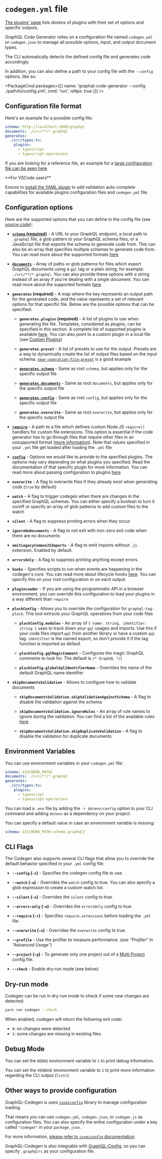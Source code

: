 
# `codegen.yml` file

[The plugins' page](/plugins) lists dozens of plugins with their set of options and specific outputs.

GraphQL Code Generator relies on a configuration file named `codegen.yml` or `codegen.json` to manage all possible options, input, and output document types.

The CLI automatically detects the defined config file and generates code accordingly.

In addition, you can also define a path to your config file with the `--config` options, like so:

<PackageCmd packages={[{ name: 'graphql-code-generator --config ./path/to/config.yml', cmd: 'run', isNpx: true }]} />

## Configuration file format

Here's an example for a possible config file:

```yaml
schema: http://localhost:3000/graphql
documents: ./src/**/*.graphql
generates:
  ./src/types.ts:
    plugins:
      - typescript
      - typescript-operations
```

If you are looking for a reference file, an example for a [large configuration file can be seen here](https://github.com/dotansimha/graphql-code-generator/blob/master/dev-test/codegen.yml).

<Callout>
**For VSCode users**

Ensure to [install the YAML plugin](https://marketplace.visualstudio.com/items?itemName=redhat.vscode-yaml) to add validation auto-complete capabilities for available plugins configuration files and `codegen.yml` file.

</Callout>

## Configuration options

Here are the supported options that you can define in the config file (see [source code](https://github.com/dotansimha/graphql-code-generator/blob/master/packages/utils/plugins-helpers/src/types.ts#L92)):

- [**`schema` (required)**](./schema-field#root-level) - A URL to your GraphQL endpoint, a local path to `.graphql` file, a glob pattern to your GraphQL schema files, or a JavaScript file that exports the schema to generate code from. This can also be an array that specifies multiple schemas to generate code from. You can read more about the supported formats [here](./schema-field#available-formats)

- [**`documents`**](./documents-field#root-level) - Array of paths or glob patterns for files which export GraphQL documents using a `gql` tag or a plain string; for example: `./src/**/*.graphql`. You can also provide these options with a string instead of an array if you're dealing with a single document. You can read more about the supported formats [here](./documents-field#available-formats)

- **`generates` (required)** - A map where the key represents an output path for the generated code, and the value represents a set of relevant options for that specific file. Below are the possible options that can be specified:

  - **`generates.plugins` (required)** - A list of plugins to use when generating the file. Templates, considered as plugins, can be specified in this section. A complete list of supported plugins is available [here](/plugins). You can also point to a custom plugin in a local file (see [Custom Plugins](/docs/custom-codegen))

  - **`generates.preset`** - A list of presets to use for the output. Presets are a way to dynamically create the list of output files based on the input schema. [`near-operation-file-preset`](/plugins/near-operation-file-preset) is a good example

  - [**`generates.schema`**](./schema-field#output-file-level) - Same as root `schema`, but applies only for the specific output file

  - [**`generates.documents`**](./documents-field#output-file-level) - Same as root `documents`, but applies only for the specific output file

  - [**`generates.config`**](./config-field#output-level) - Same as root `config`, but applies only for the specific output file

  - **`generates.overwrite`** - Same as root `overwrite`, but applies only for the specific output file

- [**`require`**](./require-field) - A path to a file which defines custom Node.JS `require()` handlers for custom file extensions. This option is essential if the code generator has to go through files that require other files in an unsupported format ([more information](https://gist.github.com/jamestalmage/df922691475cff66c7e6)). Note that values specified in your `.yml` file get loaded after loading the `.yml` file

- [**`config`**](./config-field#root-level) - Options we would like to provide to the specified plugins. The options may vary depending on what plugins you specified. Read the documentation of that specific plugin for more information. You can read more about passing configuration to plugins [here](./config-field)

- **`overwrite`** - A flag to overwrite files if they already exist when generating code (`true` by default)

- **`watch`** - A flag to trigger codegen when there are changes in the specified GraphQL schemas. You can either specify a boolean to turn it on/off or specify an array of glob patterns to add custom files to the watch

- **`silent`** - A flag to suppress printing errors when they occur

- **`ignoreNoDocuments`** - A flag to not exit with non-zero exit code when there are no documents

- **`emitLegacyCommonJSImports`** - A flag to emit imports without `.js` extension. Enabled by default.

- **`errorsOnly`** - A flag to suppress printing anything except errors.

- **`hooks`** - Specifies scripts to run when events are happening in the codegen's core. You can read more about lifecycle hooks [here](./lifecycle-hooks). You can specify this on your root configuration or on each output

- **`pluginLoader`** - If you are using the programmatic API in a browser environment, you can override this configuration to load your plugins in a way different than `require`

- **`pluckConfig`** - Allows you to override the configuration for `graphql-tag-pluck`. This tool extracts your GraphQL operations from your code files

  - **`pluckConfig.modules`** - An array of `{ name: string, identifier: string }` uses to track down your `gql` usages and imports. Use this if your code files import `gql` from another library or have a custom `gql` tag. `identifier` is the named export, so don't provide it if the tag function is imported as default

  - **`pluckConfig.gqlMagicComment`** - Configures the magic GraphQL comments to look for. The default is `/* GraphQL */`)

  - **`pluckConfig.globalGqlIdentifierName`** - Overrides the name of the default GraphQL name identifier

- **`skipDocumentsValidation`** - Allows to configure how to validate documents

  - **`skipDocumentsValidation.skipValidationAgainstSchema`** - A flag to disable the validation against the schema

  - **`skipDocumentsValidation.ignoreRules`** - An array of rule names to ignore during the validation. You can find a list of the available rules [here](https://github.com/graphql/graphql-js/tree/main/src/validation/rules)

  - **`skipDocumentsValidation.skipDuplicateValidation`** - A flag to disable the validation for duplicate documents

## Environment Variables

You can use environment variables in your `codegen.yml` file:

```yaml /${SCHEMA_PATH}/
schema: ${SCHEMA_PATH}
documents: ./src/**/*.graphql
generates:
  ./src/types.ts:
    plugins:
      - typescript
      - typescript-operations
```

You can load a `.env` file by adding the `-r dotenv/config` option to your CLI command and adding `dotenv` as a dependency on your project.

You can specify a default value in case an environment variable is missing:

```yaml
schema: ${SCHEMA_PATH:schema.graphql}
```

## CLI Flags

The Codegen also supports several CLI flags that allow you to override the default behavior specified in your `.yml` config file:

- **`--config` (`-c`)** - Specifies the codegen config file to use.

- **`--watch` (`-w`)** - Overrides the `watch` config to true. You can also specify a glob expression to create a custom watch list.

- **`--silent` (`-s`)** - Overrides the `silent` config to true.

- **`--errors-only` (`-e`)** - Overrides the `errorsOnly` config to true.

- **`--require` (`-r`)** - Specifies `require.extensions` before loading the `.yml` file.

- **`--overwrite` (`-o`)** - Overrides the `overwrite` config to true.

- **`--profile`** - Use the profiler to measure performance. _(see "Profiler" in "Advanced Usage")_

- **`--project` (`-p`)** - To generate only one project out of a [Multi Project](multiproject-config) config file.

- **`--check`** - Enable dry-run mode (see below)

## Dry-run mode

Codegen can be run in dry-run mode to check if some new changes are detected:

```bash
yarn run codegen --check
```

When enabled, codegen will return the following exit code:

- `0`: no changes were detected
- `1`: some changes are missing in existing files

## Debug Mode

You can set the `DEBUG` environment variable to `1` to print debug information.

You can set the `VERBOSE` environment variable to `1` to print more information regarding the CLI output (`listr`).

## Other ways to provide configuration

GraphQL-Codegen is uses [`cosmiconfig`](https://github.com/davidtheclark/cosmiconfig) library to manage configuration loading.

That means you can use `codegen.yml`, `codegen.json`, or `codegen.js` as configuration files. You can also specify the entire configuration under a key called `"codegen"` in your `package.json`.

For more information, [please refer to `cosmiconfig` documentation](https://github.com/davidtheclark/cosmiconfig#cosmiconfig).

GraphQL-Codegen is also integrable with [GraphQL-Config](https://graphql-config.com), so you can specify `.graphqlrc` as your configuration file.
